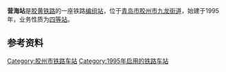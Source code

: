 {{Infobox China railway station 
|车站名称 = 营海站
|eng_name = Yinghai Railway Station
|图片 = 
|caption = 
|车站位置 = [[青岛市|青岛市]][[胶州市|胶州市]][[九龙街道|九龙街道]]
|code = 18458
|commercial_code = YOK<ref>{{cite book|author=[[中华人民共和国铁道部|中华人民共和国铁道部]]|title=铁路电报站名略号（2012）|publisher=[[中国铁道出版社|中国铁道出版社]]|location=北京|year=2012|unified=15113·3468|pages=159}}</ref>
|pinyin_code = YHA
|归属 = 
|线路 = [[胶黄铁路|胶黄铁路]]
|车站等级 = [[四等站_(中国大陆)|四等站]]
|月台数目 = 
|站台面 = 
|股道数目 = 
|坐标 = 
|网站 = 
}}
'''营海站'''是[[胶黄铁路|胶黄铁路]]的一座铁路[[编组站|编组站]]，位于[[青岛市|青岛市]][[胶州市|胶州市]][[九龙街道|九龙街道]]，始建于1995年，业务性质为[[四等站_(中国大陆)|四等站]]。

==参考资料==
{{reflist}}

{{胶黄铁路}}

[[Category:胶州市铁路车站|Category:胶州市铁路车站]]
[[Category:1995年启用的铁路车站|Category:1995年启用的铁路车站]]